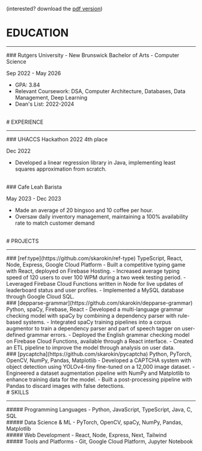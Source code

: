 (interested? download the [pdf version](https://docs.google.com/document/d/1ZN6fzOB1hM_DZ0hx0Q8nPTXasOPXdar-b_pZh_5av48/export?format=pdf))
<br/>
# EDUCATION
<hr className="w-96 h-1 my-2 border-0 rounded bg-indigo-200"/>
### Rutgers University - New Brunswick
Bachelor of Arts - Computer Science

Sep 2022 - May 2026
- GPA: 3.84
- Relevant Coursework: DSA, Computer Architecture, Databases, Data Management, Deep Learning
- Dean's List: 2022-2024
<br/>
# EXPERIENCE 
<hr className="w-96 h-1 my-2 border-0 rounded bg-indigo-200"/>
### UHACCS Hackathon 2022
4th place

Dec 2022
- Developed a linear regression library in Java, implementing least squares approximation from scratch.
<br/>
### Cafe Leah 
Barista

May 2023 - Dec 2023
- Made an average of 20 bingsoo and 10 coffee per hour.
- Oversaw daily inventory management, maintaining a 100% availability rate to match customer demand
<br/>
# PROJECTS 
<hr className="w-96 h-1 my-2 border-0 rounded bg-indigo-200"/>
### [ref:type](https://github.com/skarokin/ref-type)
TypeScript, React, Node, Express, Google Cloud Platform
- Built a competitive typing game with React, deployed on Firebase Hosting.
- Increased average typing speed of 120 users to over 100 WPM during a two week testing period.
- Leveraged Firebase Cloud Functions written in Node for live updates of leaderboard status and user profiles.
- Implemented a MySQL database through Google Cloud SQL.
<br/>
### [depparse-grammar](https://github.com/skarokin/depparse-grammar)
Python, spaCy, Firebase, React
- Developed a multi-language grammar checking model with spaCy by combining a dependency parser with rule-based systems.
- Integrated spaCy training pipelines into a corpus augmentor to train a dependency parser and part of speech tagger on user-defined grammar errors.
- Deployed the English grammar checking model on Firebase Cloud Functions, available through a React interface.
- Created an ETL pipeline to improve the model through analysis on user data.
<br/>
### [pycaptcha](https://github.com/skarokin/pycaptcha)
Python, PyTorch, OpenCV, NumPy, Pandas, Matplotlib
- Developed a CAPTCHA system with object detection using YOLOv4-tiny fine-tuned on a 12,000 image dataset.
- Engineered a dataset augmentation pipeline with NumPy and Matplotlib to enhance training data for the model.
- Built a post-processing pipeline with Pandas to discard images with false detections.
<br/>
# SKILLS 
<hr className="w-96 h-1 my-2 border-0 rounded bg-indigo-200"/>
##### Programming Languages 
- Python, JavaScript, TypeScript, Java, C, SQL
<br/>
##### Data Science & ML
- PyTorch, OpenCV, spaCy, NumPy, Pandas, Matplotlib
<br/>
##### Web Development
- React, Node, Express, Next, Tailwind
<br/>
##### Tools and Platforms
- Git, Google Cloud Platform, Jupyter Notebook